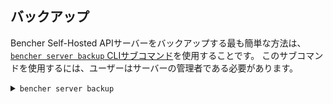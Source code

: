 
## バックアップ

Bencher Self-Hosted APIサーバーをバックアップする最も簡単な方法は、
[ `bencher server backup` CLIサブコマンド][bencher server backup]を使用することです。
このサブコマンドを使用するには、ユーザーはサーバーの管理者である必要があります。

[bencher server backup]: /ja/docs/api/server/server/#post-v0serverbackup

<details>
  <summary><code>bencher server backup</code></summary>
  <br />
  <div class="box">
    <BencherServerBackup />
  </div>
</details>
